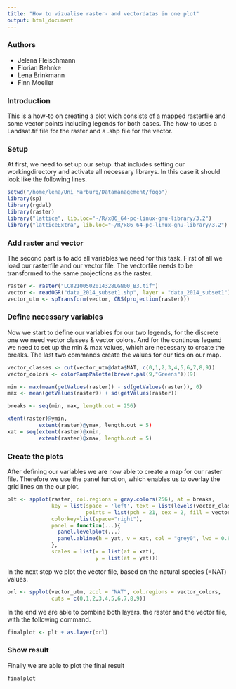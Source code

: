 ```yaml
---
title: "How to vizualise raster- and vectordatas in one plot"
output: html_document
---
```

### Authors ###
* Jelena Fleischmann
* Florian Behnke
* Lena Brinkmann
* Finn Moeller

### Introduction ###

This is a how-to on creating a plot wich consists of a mapped rasterfile and some 
vector points including legends for both cases. The how-to uses a Landsat.tif file for the raster and a .shp file for the vector. 

### Setup ###
At first, we need to set up our setup. that includes setting our workingdirectory
and activate all necessary librarys. In this case it should look like the following lines.

```r
setwd("/home/lena/Uni_Marburg/Datamanagement/fogo")
library(sp)
library(rgdal)
library(raster)
library("lattice", lib.loc="~/R/x86_64-pc-linux-gnu-library/3.2")
library("latticeExtra", lib.loc="~/R/x86_64-pc-linux-gnu-library/3.2")
```

### Add raster and vector ###
The second part is to add all variables we need for this task. First of all we load our rasterfile and our vector file. The vectorfile needs to be transformed to the same projections as the raster.

```r
raster <- raster("LC82100502014328LGN00_B3.tif")
vector <- readOGR("data_2014_subset1.shp", layer = "data_2014_subset1")
vector_utm <- spTransform(vector, CRS(projection(raster)))
```

### Define necessary variables ###
Now we start to define our variables for our two legends, for the discrete one we need vector classes & vector colors. And for the continous legend we need to set up the min & max values, which are necessary to create the breaks. The last two commands create the values for our tics on our map.

```r
vector_classes <- cut(vector_utm@data$NAT, c(0,1,2,3,4,5,6,7,8,9))
vector_colors <- colorRampPalette(brewer.pal(9,"Greens"))(9)

min <- max(mean(getValues(raster)) - sd(getValues(raster)), 0)
max <- mean(getValues(raster)) + sd(getValues(raster))

breaks <- seq(min, max, length.out = 256)

xtent(raster)@ymin, 
          extent(raster)@ymax, length.out = 5)
xat = seq(extent(raster)@xmin, 
          extent(raster)@xmax, length.out = 5)
```
### Create the plots ###

After defining our variables we are now able to create a map for our raster file. Therefore we use the panel function, which enables us to overlay the grid lines on the our plot. 

```r
plt <- spplot(raster, col.regions = gray.colors(256), at = breaks,
              key = list(space = 'left', text = list(levels(vector_classes)), 
                         points = list(pch = 21, cex = 2, fill = vector_colors)),
              colorkey=list(space="right"),
              panel = function(...){
                panel.levelplot(...)
                panel.abline(h = yat, v = xat, col = "grey0", lwd = 0.8, lty = 3) 
              },
              scales = list(x = list(at = xat),
                            y = list(at = yat)))
```

In the next step we plot the vector file, based on the natural species (=NAT) values.

```R
orl <- spplot(vector_utm, zcol = "NAT", col.regions = vector_colors, 
              cuts = c(0,1,2,3,4,5,6,7,8,9))
```


In the end we are able to combine both layers, the raster and the vector file, with the following command.

```R
finalplot <- plt + as.layer(orl)
```

### Show result ###

Finally we are able to plot the final result

```R
finalplot
```

